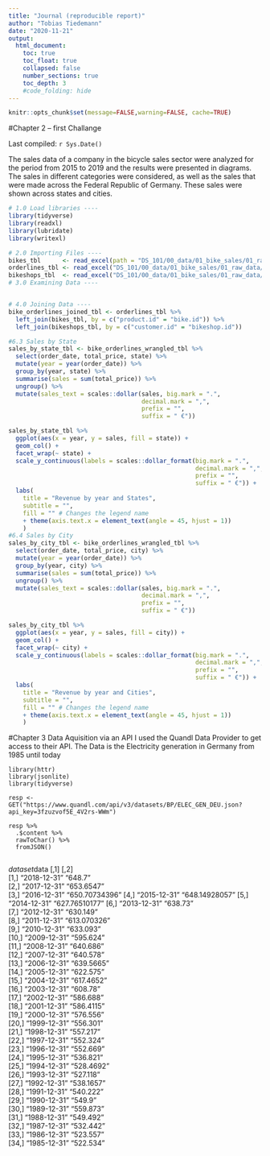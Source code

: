 ```yaml
---
title: "Journal (reproducible report)"
author: "Tobias Tiedemann"
date: "2020-11-21"
output:
  html_document:
    toc: true
    toc_float: true
    collapsed: false
    number_sections: true
    toc_depth: 3
    #code_folding: hide
---
```


```r
knitr::opts_chunk$set(message=FALSE,warning=FALSE, cache=TRUE)
```


#Chapter 2 -- first Challange

Last compiled: `r Sys.Date()`

The sales data of a company in the bicycle sales sector were analyzed for the period from 2015 to 2019 and the results were presented in diagrams.
The sales in different categories were considered, as well as the sales that were made across the Federal Republic of Germany. These sales were shown across states and cities.

```r

# 1.0 Load libraries ----
library(tidyverse)
library(readxl)
library(lubridate)
library(writexl)

# 2.0 Importing Files ----
bikes_tbl      <- read_excel(path = "DS_101/00_data/01_bike_sales/01_raw_data/bikes.xlsx")
orderlines_tbl <- read_excel("DS_101/00_data/01_bike_sales/01_raw_data/orderlines.xlsx")
bikeshops_tbl  <- read_excel("DS_101/00_data/01_bike_sales/01_raw_data/bikeshops.xlsx")
# 3.0 Examining Data ----


# 4.0 Joining Data ----
bike_orderlines_joined_tbl <- orderlines_tbl %>%
  left_join(bikes_tbl, by = c("product.id" = "bike.id")) %>%
  left_join(bikeshops_tbl, by = c("customer.id" = "bikeshop.id"))

#6.3 Sales by State
sales_by_state_tbl <- bike_orderlines_wrangled_tbl %>%
  select(order_date, total_price, state) %>%
  mutate(year = year(order_date)) %>%
  group_by(year, state) %>%
  summarise(sales = sum(total_price)) %>%
  ungroup() %>%
  mutate(sales_text = scales::dollar(sales, big.mark = ".", 
                                     decimal.mark = ",", 
                                     prefix = "", 
                                     suffix = " €"))

sales_by_state_tbl %>%
  ggplot(aes(x = year, y = sales, fill = state)) +
  geom_col() +
  facet_wrap(~ state) +
  scale_y_continuous(labels = scales::dollar_format(big.mark = ".", 
                                                    decimal.mark = ",", 
                                                    prefix = "", 
                                                    suffix = " €")) +
  labs(
    title = "Revenue by year and States",
    subtitle = "",
    fill = "" # Changes the legend name
    + theme(axis.text.x = element_text(angle = 45, hjust = 1))
    )
#6.4 Sales by City
sales_by_city_tbl <- bike_orderlines_wrangled_tbl %>%
  select(order_date, total_price, city) %>%
  mutate(year = year(order_date)) %>%
  group_by(year, city) %>%
  summarise(sales = sum(total_price)) %>%
  ungroup() %>%
  mutate(sales_text = scales::dollar(sales, big.mark = ".", 
                                     decimal.mark = ",", 
                                     prefix = "", 
                                     suffix = " €"))

sales_by_city_tbl %>%
  ggplot(aes(x = year, y = sales, fill = city)) +
  geom_col() +
  facet_wrap(~ city) +
  scale_y_continuous(labels = scales::dollar_format(big.mark = ".", 
                                                    decimal.mark = ",", 
                                                    prefix = "", 
                                                    suffix = " €")) +
  labs(
    title = "Revenue by year and Cities",
    subtitle = "",
    fill = "" # Changes the legend name
    + theme(axis.text.x = element_text(angle = 45, hjust = 1))
    )
```
#Chapter 3
Data Aquisition via an API
I used the Quandl Data Provider to get access to their API. The Data is the Electricity generation in Germany from 1985 until today
```Chapter
library(httr)
library(jsonlite)
library(tidyverse)

resp <- GET("https://www.quandl.com/api/v3/datasets/BP/ELEC_GEN_DEU.json?api_key=3fzuzvof5E_4V2rs-WWm")

resp %>% 
  .$content %>% 
  rawToChar() %>% 
  fromJSON()
  
```
$dataset$data
      [,1]         [,2]          
 [1,] "2018-12-31" "648.7"       
 [2,] "2017-12-31" "653.6547"    
 [3,] "2016-12-31" "650.70734396"
 [4,] "2015-12-31" "648.14928057"
 [5,] "2014-12-31" "627.76510177"
 [6,] "2013-12-31" "638.73"      
 [7,] "2012-12-31" "630.149"     
 [8,] "2011-12-31" "613.070326"  
 [9,] "2010-12-31" "633.093"     
[10,] "2009-12-31" "595.624"     
[11,] "2008-12-31" "640.686"     
[12,] "2007-12-31" "640.578"     
[13,] "2006-12-31" "639.5665"    
[14,] "2005-12-31" "622.575"     
[15,] "2004-12-31" "617.4652"    
[16,] "2003-12-31" "608.78"      
[17,] "2002-12-31" "586.688"     
[18,] "2001-12-31" "586.4115"    
[19,] "2000-12-31" "576.556"     
[20,] "1999-12-31" "556.301"     
[21,] "1998-12-31" "557.217"     
[22,] "1997-12-31" "552.324"     
[23,] "1996-12-31" "552.669"     
[24,] "1995-12-31" "536.821"     
[25,] "1994-12-31" "528.4692"    
[26,] "1993-12-31" "527.118"     
[27,] "1992-12-31" "538.1657"    
[28,] "1991-12-31" "540.222"     
[29,] "1990-12-31" "549.9"       
[30,] "1989-12-31" "559.873"     
[31,] "1988-12-31" "549.492"     
[32,] "1987-12-31" "532.442"     
[33,] "1986-12-31" "523.557"     
[34,] "1985-12-31" "522.534"  